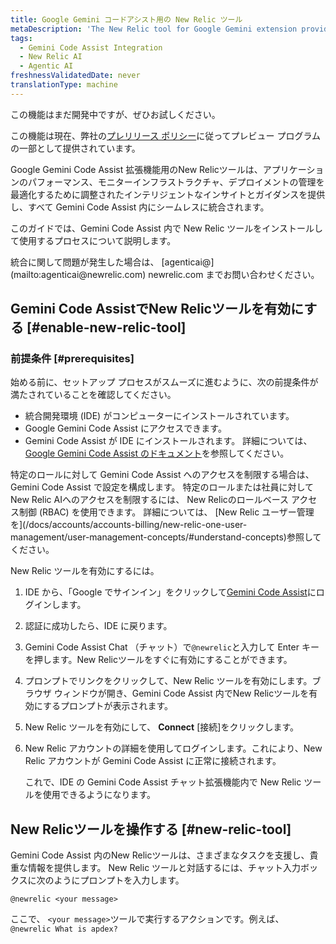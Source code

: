 ```yaml
---
title: Google Gemini コードアシスト用の New Relic ツール
metaDescription: 'The New Relic tool for Google Gemini extension provides intelligent insights and guidance tailored to optimize application performance, monitor infrastructure, and manage deployments—all seamlessly integrated within Gemini Code Assist.'
tags:
  - Gemini Code Assist Integration
  - New Relic AI
  - Agentic AI
freshnessValidatedDate: never
translationType: machine
---
```


<Callout title="プレビュー">
  この機能はまだ開発中ですが、ぜひお試しください。

  この機能は現在、弊社の[プレリリース ポリシー](/docs/licenses/license-information/referenced-policies/new-relic-pre-release-policy)に従ってプレビュー プログラムの一部として提供されています。
</Callout>

Google Gemini Code Assist 拡張機能用のNew Relicツールは、アプリケーションのパフォーマンス、モニターインフラストラクチャ、デプロイメントの管理を最適化するために調整されたインテリジェントなインサイトとガイダンスを提供し、すべて Gemini Code Assist 内にシームレスに統合されます。

このガイドでは、Gemini Code Assist 内で New Relic ツールをインストールして使用するプロセスについて説明します。

<Callout variant="tip" title="ヒント">
  統合に関して問題が発生した場合は、 [agenticai@](mailto:agenticai@newrelic.com) newrelic.com までお問い合わせください。
</Callout>

## Gemini Code AssistでNew Relicツールを有効にする [#enable-new-relic-tool]

### 前提条件 [#prerequisites]

始める前に、セットアップ プロセスがスムーズに進むように、次の前提条件が満たされていることを確認してください。

* 統合開発環境 (IDE) がコンピューターにインストールされています。
* Google Gemini Code Assist にアクセスできます。
* Gemini Code Assist が IDE にインストールされます。 詳細については、 [Google Gemini Code Assist のドキュメント](https://cloud.google.com/gemini/docs/codeassist/overview)を参照してください。

<Callout variant="tip" title="ヒント">
  特定のロールに対して Gemini Code Assist へのアクセスを制限する場合は、Gemini Code Assist で設定を構成します。 特定のロールまたは社員に対してNew Relic AIへのアクセスを制限するには、 New Relicのロールベース アクセス制御 (RBAC) を使用できます。 詳細については、 [New Relic ユーザー管理を](/docs/accounts/accounts-billing/new-relic-one-user-management/user-management-concepts/#understand-concepts)参照してください。
</Callout>

New Relic ツールを有効にするには。

1. IDE から、「Google でサインイン」をクリックして[Gemini Code Assist](https://codeassist.google.com)にログインします。

2. 認証に成功したら、IDE に戻ります。

3. <DNT>Gemini Code Assist Chat</DNT> （チャット）で`@newrelic`と入力して Enter キーを押します。New Relicツールをすぐに有効にすることができます。

4. プロンプトでリンクをクリックして、New Relic ツールを有効にします。ブラウザ ウィンドウが開き、Gemini Code Assist 内でNew Relicツールを有効にするプロンプトが表示されます。

5. New Relic ツールを有効にして、 **Connect** \[接続]をクリックします。

6. New Relic アカウントの詳細を使用してログインします。これにより、New Relic アカウントが Gemini Code Assist に正常に接続されます。

   これで、IDE の Gemini Code Assist チャット拡張機能内で New Relic ツールを使用できるようになります。

## New Relicツールを操作する [#new-relic-tool]

Gemini Code Assist 内のNew Relicツールは、さまざまなタスクを支援し、貴重な情報を提供します。 New Relic ツールと対話するには、チャット入力ボックスに次のようにプロンプトを入力します。

`@newrelic <your message>`

ここで、 `<your message>`ツールで実行するアクションです。例えば、 `@newrelic What is apdex?`